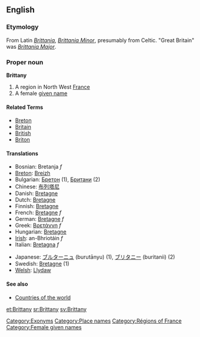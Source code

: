 ==English==
===Etymology===
From Latin ''[[Brittania]]'', ''[[Brittania Minor]]'', presumably from Celtic.  "Great Britain" was ''[[Brittania Major]]''.

===Proper noun===
'''Brittany'''
# A region in North West [[France]]
# A female [[given name]]

====Related Terms====
*[[Breton]]
*[[Britain]]
*[[British]]
*[[Briton]]

====Translations====
{{top}}
*Bosnian: Bretanja ''f''
*[[Breton]]: [[Breizh]]
*Bulgarian: [[Бретон]] (1), [[Британи]] (2)
*Chinese: [[布列塔尼]]
*Danish: [[Bretagne]]
*Dutch: [[Bretagne]]
*Finnish: [[Bretagne]]
*French: [[Bretagne]] ''f''
*German: [[Bretagne]] ''f''
*Greek: [[Βρετάννη]] ''f''
*Hungarian: [[Bretagne]]
*[[Irish]]: an-Bhriotáin ''f''
*Italian: [[Bretagna]] ''f''
{{mid}}
*Japanese: [[ブルターニュ]] (burutānyu) (1), [[ブリタニー]] (buritanii) (2)
*Swedish: [[Bretagne]] (1)
*[[Welsh]]: [[Llydaw]]
{{bottom}}

====See also====
*[[Countries of the world]]

[[Category:Exonyms]]
[[Category:Place names]]
[[Category:Régions of France]]
[[Category:Female given names]]

[[et:Brittany]]
[[sr:Brittany]]
[[sv:Brittany]]